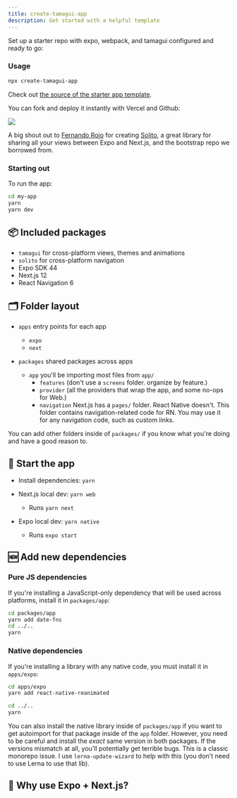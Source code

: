 ```yaml
---
title: create-tamagui-app
description: Get started with a helpful template
---
```


Set up a starter repo with expo, webpack, and tamagui configured and ready to go:

### Usage

```bash
npx create-tamagui-app
```

Check out [the source of the starter app template](https://github.com/tamagui/starter-base).

You can fork and deploy it instantly with Vercel and Github:

<XStack my="$4" jc="center">
  <a
    href="https://vercel.com/new/clone?repository-url=https%3A%2F%2Fgithub.com%2Ftamagui%2Fstarters&env=ENABLE_ROOT_PATH_BUILD_CACHE&root-directory=apps/next-expo-solito&envDescription=Set%20this%20environment%20variable%20to%201%20for%20Turborepo%20to%20cache%20your%20node_modules.&envLink=https%3A%2F%2Ftwitter.com%2Fjaredpalmer%2Fstatus%2F1488954563533189124&project-name=tamagui-app&repo-name=tamagui-app&demo-title=Tamagui%20App%20%E2%9A%A1%EF%B8%8F&demo-description=Tamagui%20React%20Native%20%2B%20Next.js%20starter&demo-url=https%3A%2F%2Ftamagui.dev%2Fstarter&demo-image=https%3A%2F%2Ftamagui.dev%2Fblog%2Fintroducing-tamagui%2Fhero.png"
    target="_blank"
    alt="Deploy with Vercel"
  >
    <img src="https://vercel.com/button" />
  </a>
</XStack>

A big shout out to [Fernando Rojo](https://twitter.com/fernandotherojo) for creating [Solito](https://solito.dev), a great library for sharing all your views between Expo and Next.js, and the bootstrap repo we borrowed from.

### Starting out

To run the app:

```bash
cd my-app
yarn
yarn dev
```

## 📦 Included packages

- `tamagui` for cross-platform views, themes and animations
- `solito` for cross-platform navigation
- Expo SDK 44
- Next.js 12
- React Navigation 6

## 🗂 Folder layout

- `apps` entry points for each app

  - `expo`
  - `next`

- `packages` shared packages across apps
  - `app` you'll be importing most files from `app/`
    - `features` (don't use a `screens` folder. organize by feature.)
    - `provider` (all the providers that wrap the app, and some no-ops for Web.)
    - `navigation` Next.js has a `pages/` folder. React Native doesn't. This folder contains navigation-related code for RN. You may use it for any navigation code, such as custom links.

You can add other folders inside of `packages/` if you know what you're doing and have a good reason to.

## 🏁 Start the app

- Install dependencies: `yarn`

- Next.js local dev: `yarn web`
  - Runs `yarn next`
- Expo local dev: `yarn native`
  - Runs `expo start`

## 🆕 Add new dependencies

### Pure JS dependencies

If you're installing a JavaScript-only dependency that will be used across platforms, install it in `packages/app`:

```bash
cd packages/app
yarn add date-fns
cd ../..
yarn
```

### Native dependencies

If you're installing a library with any native code, you must install it in `apps/expo`:

```bash
cd apps/expo
yarn add react-native-reanimated

cd ../..
yarn
```

You can also install the native library inside of `packages/app` if you want to get autoimport for that package inside of the `app` folder. However, you need to be careful and install the _exact_ same version in both packages. If the versions mismatch at all, you'll potentially get terrible bugs. This is a classic monorepo issue. I use `lerna-update-wizard` to help with this (you don't need to use Lerna to use that lib).

## 🧐 Why use Expo + Next.js?
